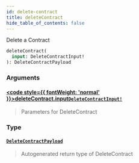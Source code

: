 ```yaml
---
id: delete-contract
title: deleteContract
hide_table_of_contents: false
---
```








Delete a Contract

```graphql
deleteContract(
  input: DeleteContractInput!
): DeleteContractPayload
```


### Arguments

#### [<code style={{ fontWeight: 'normal' }}>deleteContract.<b>input</b></code>](#)<Bullet />[`DeleteContractInput!`](/api/graphql/documentation/inputs/delete-contract-input) <Badge class="secondary" text="non-null"/> <Badge class="secondary" text="input"/>
> Parameters for DeleteContract
> 

### Type

#### [`DeleteContractPayload`](/api/graphql/documentation/objects/delete-contract-payload) <Badge class="secondary" text="object"/>
> Autogenerated return type of DeleteContract
> 





